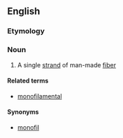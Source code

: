 ==English==

===Etymology===
{{prefix|en|mono|filament}}

===Noun===
{{en-noun}}

# {{lb|en|textiles}} A single [[strand]] of man-made [[fiber]]

====Related terms====
* [[monofilamental]]

====Synonyms====
* [[monofil]]